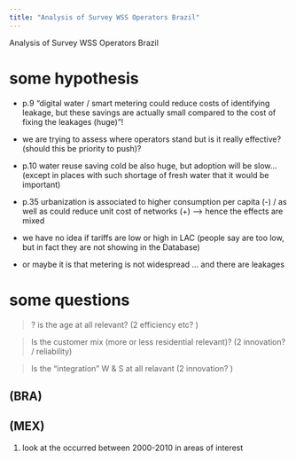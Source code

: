 ```yaml
---
title: "Analysis of Survey WSS Operators Brazil"
---
```


Analysis of Survey WSS Operators Brazil


# some hypothesis 

+	p.9 “digital water / smart metering could reduce costs of identifying leakage, but these savings are actually small compared to the cost of fixing the leakages (huge)”!
+	we are trying to assess where operators stand but is it really effective? (should this be priority to push)?
+	p.10 water reuse saving cold be also huge, but adoption will be slow... (except in places with such shortage of fresh water that it would be important) 
+	p.35 urbanization is associated to higher consumption per capita (-) / as well as could reduce unit cost of networks (+) —> hence the effects are mixed

* we have no idea if tariffs are low or high in LAC (people say are too low, but in fact they are not showing in the Database) 

* or maybe it is that metering is not widespread … and there are leakages 


# some questions

> ? is the age at all relevant? (2 efficiency etc? )

> Is the customer mix (more or less residential relevant)? (2 innovation? / reliability)

> Is the "integration" W & S at all relavant (2 innovation? )


## (BRA)

## (MEX) 

1. look at the occurred between 2000-2010 in areas of interest 